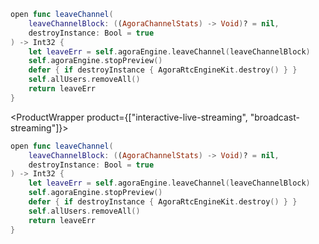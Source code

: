<ProductWrapper product="video-calling">

``` swift
open func leaveChannel(
    leaveChannelBlock: ((AgoraChannelStats) -> Void)? = nil,
    destroyInstance: Bool = true
) -> Int32 {
    let leaveErr = self.agoraEngine.leaveChannel(leaveChannelBlock)
    self.agoraEngine.stopPreview()
    defer { if destroyInstance { AgoraRtcEngineKit.destroy() } }
    self.allUsers.removeAll()
    return leaveErr
}
```

</ProductWrapper>

<ProductWrapper product={["interactive-live-streaming", "broadcast-streaming"]}>

``` swift
open func leaveChannel(
    leaveChannelBlock: ((AgoraChannelStats) -> Void)? = nil,
    destroyInstance: Bool = true
) -> Int32 {
    let leaveErr = self.agoraEngine.leaveChannel(leaveChannelBlock)
    self.agoraEngine.stopPreview()
    defer { if destroyInstance { AgoraRtcEngineKit.destroy() } }
    self.allUsers.removeAll()
    return leaveErr
}
```

</ProductWrapper>
